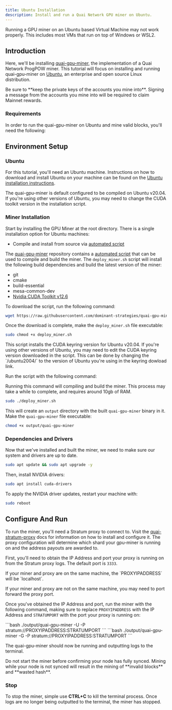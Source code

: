 ```yaml
---
title: Ubuntu Installation
description: Install and run a Quai Network GPU miner on Ubuntu.
---
```


<Warning>
	Running a GPU miner on an Ubuntu based Virtual Machine may not work properly. This includes most VMs that run on top of Windows or WSL2.
</Warning>

## Introduction

Here, we'll be installing [quai-gpu-miner](https://github.com/dominant-strategies/quai-gpu-miner), the implementation of a Quai Network ProgPOW miner. This tutorial will focus on installing and running quai-gpu-miner on [Ubuntu](https://ubuntu.com/), an enterprise and open source Linux distribution.

<Warning>
	Be sure to **keep the private keys of the accounts you mine into**. Signing a message from the accounts you mine into will be required to
	claim Mainnet rewards.
</Warning>

### Requirements

In order to run the quai-gpu-miner on Ubuntu and mine valid blocks, you'll need the following:

<CardGroup cols={3}>
	<Card
		title='Synced go-quai node'
		href='/guides/client/node'
		icon='computer'
	/>
	<Card
		title=' configured Stratum proxy'
		href='/guides/client/stratum'
		icon='router'
	/>
	<Card
		title='Ubuntu machine'
		icon='ubuntu'
	/>
	<Card
		title='AMD or NVIDIA GPU'
		icon='microchip'
	/>
	<Card
		title='4GB+ of RAM'
		icon='usb-drive'
	/>
</CardGroup>

## Environment Setup

### Ubuntu

For this tutorial, you'll need an Ubuntu machine. Instructions on how to download and install Ubuntu on your machine can be found on the [Ubuntu installation instructions](https://ubuntu.com/tutorials/install-ubuntu-desktop#1-overview).

<Note>
	The quai-gpu-miner is default configured to be compiled on Ubuntu v20.04. If you're using other versions of Ubuntu, you may need to change
	the CUDA toolkit version in the installation script.
</Note>

### Miner Installation

Start by installing the GPU Miner at the root directory. There is a single installation option for Ubuntu machines:

- Compile and install from source via [automated script](https://github.com/dominant-strategies/quai-gpu-miner/blob/main/deploy_miner.sh)

The [quai-gpu-miner](https://github.com/dominant-strategies/quai-gpu-miner) repository contains a [automated script](https://github.com/dominant-strategies/quai-gpu-miner/blob/main/deploy_miner.sh) that can be used to compile and build the miner. The `deploy_miner.sh` script will install the following build dependencies and build the latest version of the miner:

- git
- cmake
- build-essential
- mesa-common-dev
- [Nvidia CUDA Toolkit v12.6](https://developer.nvidia.com/cuda-12-6-0-download-archive)

To download the script, run the following command:

```bash
wget https://raw.githubusercontent.com/dominant-strategies/quai-gpu-miner/refs/heads/main/deploy_miner.sh
```

Once the download is complete, make the `deploy_miner.sh` file executable:

```bash
sudo chmod +x deploy_miner.sh
```

<Warning>
	This script installs the CUDA keyring version for Ubuntu v20.04. If you're using other versions of Ubuntu, you may need to edit the CUDA
	keyring version downloaded in the script. This can be done by changing the `/ubuntu2004/` to the version of Ubuntu you're using in the
	keyring dowload link.
</Warning>

Run the script with the following command:

<Warning>
	Running this command will compiling and build the miner. This process may take a while to complete, and requires around 10gb of RAM.
</Warning>

```bash
sudo ./deploy_miner.sh
```

This will create an `output` directory with the built `quai-gpu-miner` binary in it. Make the `quai-gpu-miner` file executable:

```bash
chmod +x output/quai-gpu-miner
```

### Dependencies and Drivers

Now that we've installed and built the miner, we need to make sure our system and drivers are up to date.

```bash
sudo apt update && sudo apt upgrade -y
```

Then, install NVIDIA drivers:

```bash
sudo apt install cuda-drivers
```

To apply the NVIDIA driver updates, restart your machine with:

```bash
sudo reboot
```

## Configure And Run

To run the miner, you'll need a Stratum proxy to connect to. Visit the [quai-stratum-proxy](/guides/client/stratum) docs for information on how to install and configure it. The proxy configuration will determine which shard your gpu-miner is running on and the address payouts are awarded to.

First, you'll need to obtain the IP Address and port your proxy is running on from the Stratum proxy logs. The default port is `3333`.

<Note>
If your miner and proxy are on the same machine, the `PROXYIPADDRESS` will be `localhost`.
</Note>

<Warning>If your miner and proxy are not on the same machine, you may need to port forward the proxy port.</Warning>

Once you've obtained the IP Address and port, run the miner with the following command, making sure to replace `PROXYIPADDRESS` with the IP Address and `STRATUMPORT` with the port your proxy is running on:

<Tabs>
  <Tab title="NVIDIA">
  ```bash
  ./output/quai-gpu-miner -U -P stratum://PROXYIPADDRESS:STRATUMPORT
  ```

  </Tab>
  <Tab title="AMD">
  ```bash
  ./output/quai-gpu-miner -G -P stratum://PROXYIPADDRESS:STRATUMPORT
  ```
  
  </Tab>
</Tabs>

The quai-gpu-miner should now be running and outputting logs to the terminal.

<Warning>
	Do not start the miner before confirming your node has fully synced. Mining while your node is not synced will result in the mining of
	**invalid blocks** and **wasted hash**.
</Warning>

### Stop

To stop the miner, simple use **CTRL+C** to kill the terminal process. Once logs are no longer being outputted to the terminal, the miner has stopped.
